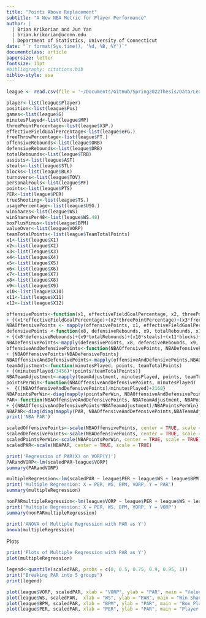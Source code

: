 ```yaml
---
title: "Points Above Replacement"
subtitle: "A New NBA Metric for Player Performance"
author: |
  | Brian Krikorian and Jun Yan
  | brian.krikorian@uconn.edu
  | Department of Statistics, University of Connecticut
date: "`r format(Sys.time(), '%d, %B, %Y')`"
documentclass: article
papersize: letter
fontsize: 11pt
#bibliography: citations.bib
biblio-style: asa
---
```


```r
league <- read.csv(file = '~/Documents/GitHub/Spring2022Thesis/Data/League.csv', stringsAsFactors = TRUE, header = TRUE)
```

```r
player<-list(league$Player)
position<-list(league$Pos)
games<-list(league$G)
minutesPlayed<-list(league$MP)
threePointPercentage<-list(league$X3P.)
effectiveFieldGoalPercentage<-list(league$eFG.)
freeThrowPercentage<-list(league$FT.)
offensiveRebounds<-list(league$ORB)
defensiveRebounds<-list(league$DRB)
totalRebounds<-list(league$TRB)
assists<-list(league$AST)
steals<-list(league$STL)
blocks<-list(league$BLK)
turnovers<-list(league$TOV)
personalFouls<-list(league$PF)
points<-list(league$PTS)
PER<-list(league$PER)
trueShooting<-list(league$TS.)
usagePercentage<-list(league$USG.)
winShares<-list(league$WS)
winSharesPer48<-list(league$WS.48)
boxPlusMinus<-list(league$BPM)
valueOver<-list(league$VORP)
teamTotalPoints<-list(league$TeamTotalPoints)
x1<-list(league$X1)
x2<-list(league$X2)
x3<-list(league$X3)
x4<-list(league$X4)
x5<-list(league$X5)
x6<-list(league$X6)
x7<-list(league$X7)
x8<-list(league$X8)
x9<-list(league$X9)
x10<-list(league$X10)
x11<-list(league$X11)
x12<-list(league$X12)
```


```r
offensivePoints<-function(x1, effectiveFieldGoalPercentage, x2, threePointPercentage, x3, freeThrowPercentage, x4, offensiveRebounds, x5, assists, x6, points, x7, turnovers)
+ {(x1*effectiveFieldGoalPercentage)+(x2*threePointPercentage)+(x3*freeThrowPercentage)+(x4*offensiveRebounds)+(x5*assists)+(x6*points)+(x7*turnovers)}
NBAOffensivePoints <- mapply(offensivePoints, x1, effectiveFieldGoalPercentage, x2, threePointPercentage, x3, freeThrowPercentage, x4, offensiveRebounds, x5, assists, x6, points, x7, turnovers)
defensivePoints <-function(x8, defensiveRebounds, x9, totalRebounds, x10, steals, x11, blocks, x12, personalFouls)
+ {(x8*defensiveRebounds)+(x9*totalRebounds)+(x10*steals)+(x11*blocks)+(x12*personalFouls)}
NBADefensivePoints<-mapply(defensivePoints, x8, defensiveRebounds, x9, totalRebounds, x10, steals, x11, blocks, x12, personalFouls)
offensiveAndDefensivePoints<-function(NBAOffensivePoints, NBADefensivePoints)
+ {NBAOffensivePoints+NBADefensivePoints}
NBAOffensiveAndDefensivePoints<-mapply(offensiveAndDefensivePoints,NBAOffensivePoints,NBADefensivePoints)
teamAdjustment<-function(minutesPlayed, points, teamTotalPoints)
+ {(minutesPlayed/3456)*(points/teamTotalPoints)}
NBATeamAdjustment<-mapply(teamAdjustment, minutesPlayed, points, teamTotalPoints)
pointsPerWin<-function(NBAOffensiveAndDefensivePoints, minutesPlayed)
+  {((NBAOffensiveAndDefensivePoints)/minutesPlayed)+2160}
NBAPointsPerWin<-diag(mapply(pointsPerWin, NBAOffensiveAndDefensivePoints, minutesPlayed))
PAR<-function(NBAOffensiveAndDefensivePoints, NBATeamAdjustment, NBAPointsPerWin)
+ {(NBAOffensiveAndDefensivePoints*NBATeamAdjustment)/NBAPointsPerWin}
NBAPAR<-diag(diag(mapply(PAR, NBAOffensiveAndDefensivePoints,NBATeamAdjustment,NBAPointsPerWin)))
print('NBA PAR')
```

```r
scaledOffensivePoints<-scale(NBAOffensivePoints, center = TRUE, scale = TRUE)
scaledDefensivePoints<-scale(NBADefensivePoints, center = TRUE, scale = TRUE)
scaledPointsPerWin<-scale(NBAPointsPerWin, center = TRUE, scale = TRUE)
scaledPAR<-scale(NBAPAR, center = TRUE, scale = TRUE)
```

```r
print('Regression of PAR(X) on VORP(Y)')
PARandVORP<-lm(scaledPAR~league$VORP)
summary(PARandVORP)

multipleRegression<-lm(scaledPAR ~ league$PER + league$WS + league$BPM + league$VORP)
print('Multiple Regression: X = PER, WS, BPM, VORP, Y = PAR')
summary(multipleRegression)

nonPARmultipleRegression<-lm(league$VORP ~ league$PER + league$WS + league$BPM )
print('Multiple Regression: X = PER, WS, BPM, VORP, Y = VORP')
summary(nonPARmultipleRegression)

print('ANOVA of Multiple Regression with PAR as Y')
anova(multipleRegression)
```

Plots
```r
print('Plots of Multiple Regression with PAR as Y')
plot(multipleRegression)

legend<-quantile(scaledPAR, probs = c(0, 0.5, 0.75, 0.9, 0.95, 1))
print("Breaking PAR into 5 groups")
print(legend)

plot(league$VORP, scaledPAR, xlab = "VORP", ylab = "PAR", main = "Value Over Replacement Player vs. Points Above Replacement")
plot(league$WS, scaledPAR,  xlab = "WS", ylab = "PAR", main = "Win Shares vs. Points Above Replacement")
plot(league$BPM, scaledPAR, xlab = "BPM", ylab = "PAR", main = "Box Plus Minus vs. Points Above Replacement")
plot(league$PER, scaledPAR, xlab = "PER", ylab = "PAR", main = "Player Efficiency Rating vs. Points Above Replacement")
```

